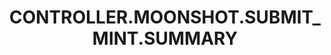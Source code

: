 ---
title: 'CONTROLLER.MOONSHOT.SUBMIT_MINT.SUMMARY'
openapi: '/en/api-reference/openapi-en.json POST /solana/moonshot/submitMint'
---